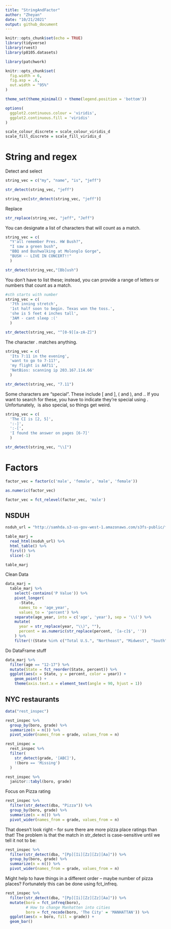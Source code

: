 ```yaml
---
title: "StringAndFactor"
author: "Zheyan"
date: "10/21/2021"
output: github_document
---
```


```r
knitr::opts_chunk$set(echo = TRUE)
library(tidyverse)
library(rvest)
library(p8105.datasets)

library(patchwork)

knitr::opts_chunk$set(
  fig.width = 6,
  fig.asp = .6,
  out.width = "95%"
)

theme_set(theme_minimal() + theme(legend.position = 'bottom'))

options(
  ggplot2.continuous.colour = 'viridis',
  ggplot2.continuous.fill = 'viridis'
)

scale_colour_discrete = scale_colour_viridis_d
scale_fill_discrete = scale_fill_viridis_d
```

# String and regex

Detect and select

```r
string_vec = c("my", "name", "is", "jeff")

str_detect(string_vec, "jeff")

string_vec[str_detect(string_vec, "jeff")]
```
Replace

```r
str_replace(string_vec, "jeff", "Jeff")
```

You can designate a list of characters that will count as a match.

```r
string_vec = c(
  "Y'all remember Pres. HW Bush?",
  "I saw a green bush",
  "BBQ and Bushwalking at Molonglo Gorge",
  "BUSH -- LIVE IN CONCERT!!"
  )

str_detect(string_vec,"[Bb]ush")
```

You don’t have to list these; instead, you can provide a range of letters or numbers that count as a match.

```r
#sth starts with number
string_vec = c(
  '7th inning stretch',
  '1st half soon to begin. Texas won the toss.',
  'she is 5 feet 4 inches tall',
  '3AM - cant sleep :('
  )

str_detect(string_vec, "^[0-9][a-zA-Z]")
```

The character . matches anything.

```r
string_vec = c(
  'Its 7:11 in the evening',
  'want to go to 7-11?',
  'my flight is AA711',
  'NetBios: scanning ip 203.167.114.66'
  )

str_detect(string_vec, "7.11")
```

Some characters are “special”. These include [ and ], ( and ), and .. If you want to search for these, you have to indicate they’re special using \. Unfortunately, \ is also special, so things get weird.

```r
string_vec = c(
  'The CI is [2, 5]',
  ':-]',
  ':-[',
  'I found the answer on pages [6-7]'
  )

str_detect(string_vec, "\\[")
```

# Factors

```r
factor_vec = factor(c('male', 'female', 'male', 'female'))

as.numeric(factor_vec)

factor_vec = fct_relevel(factor_vec, 'male')
```

## NSDUH

```r
nsduh_url = "http://samhda.s3-us-gov-west-1.amazonaws.com/s3fs-public/field-uploads/2k15StateFiles/NSDUHsaeShortTermCHG2015.htm"

table_marj = 
  read_html(nsduh_url) %>% 
  html_table() %>% 
  first() %>%
  slice(-1)

table_marj
```

Clean Data

```r
data_marj = 
  table_marj %>% 
    select(-contains('P Value')) %>% 
    pivot_longer(
      -State,
      names_to = 'age_year',
      values_to = 'percent') %>% 
    separate(age_year, into = c('age', 'year'), sep = '\\(') %>% 
    mutate(
      year = str_replace(year, "\\)", ""),
      percent = as.numeric(str_replace(percent, '[a-c]$', ''))
    ) %>% 
    filter(!(State %in% c("Total U.S.", "Northeast", "Midwest", "South", "West")))

```

Do DataFrame stuff

```r
  
data_marj %>%
  filter(age == "12-17") %>% 
  mutate(State = fct_reorder(State, percent)) %>% 
  ggplot(aes(x = State, y = percent, color = year)) + 
    geom_point() + 
    theme(axis.text.x = element_text(angle = 90, hjust = 1))
```

## NYC restaurants

```r
data("rest_inspec")

rest_inspec %>% 
  group_by(boro, grade) %>% 
  summarize(n = n()) %>% 
  pivot_wider(names_from = grade, values_from = n)
```

```r
rest_inspec = 
  rest_inspec %>% 
  filter(
    str_detect(grade, '[ABC]'),
    !(boro == 'Missing')
  )

rest_inspec %>% 
  janitor::tabyl(boro, grade)

```

Focus on Pizza rating
```r
rest_inspec %>% 
  filter(str_detect(dba, "Pizza")) %>% 
  group_by(boro, grade) %>% 
  summarize(n = n()) %>% 
  pivot_wider(names_from = grade, values_from = n)
```


That doesn’t look right – for sure there are more pizza place ratings than that! The problem is that the match in str_detect is case-sensitive until we tell it not to be:

```r
rest_inspec %>% 
  filter(str_detect(dba, "[Pp][Ii][Zz][Zz][Aa]")) %>% 
  group_by(boro, grade) %>% 
  summarize(n = n()) %>% 
  pivot_wider(names_from = grade, values_from = n)
```
Might help to have things in a different order – maybe number of pizza places? Fortunately this can be done using fct_infreq.

```r
rest_inspec %>% 
  filter(str_detect(dba, "[Pp][Ii][Zz][Zz][Aa]")) %>%
  mutate(boro = fct_infreq(boro),
         # How to change Manhatten into cities
         boro = fct_recode(boro, 'The City' = 'MANHATTAN')) %>%
  ggplot(aes(x = boro, fill = grade)) + 
  geom_bar() 
```

















